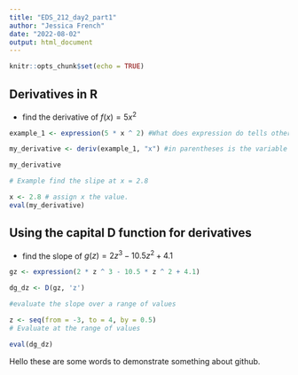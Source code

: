 ```yaml
---
title: "EDS_212_day2_part1"
author: "Jessica French"
date: "2022-08-02"
output: html_document
---
```


```r
knitr::opts_chunk$set(echo = TRUE)
```

## Derivatives in R
- find the derivative of $f(x) = 5x^2$
```r
example_1 <- expression(5 * x ^ 2) #What does expression do tells other R functions that you are using a mathmatical expression. Creates an acceptable input for other functions i.e deriv. Allows an unevaluated expression.

my_derivative <- deriv(example_1, "x") #in parentheses is the variable you are finding the derivative of

my_derivative

# Example find the slipe at x = 2.8

x <- 2.8 # assign x the value. 
eval(my_derivative)

```

## Using the capital D function for derivatives

- find the slope of $g(z) = 2z^3-10.5z^2+4.1$

```r
gz <- expression(2 * z ^ 3 - 10.5 * z ^ 2 + 4.1)

dg_dz <- D(gz, 'z')

#evaluate the slope over a range of values

z <- seq(from = -3, to = 4, by = 0.5)
# Evaluate at the range of values

eval(dg_dz)
```

Hello these are some words to demonstrate something about github. 
